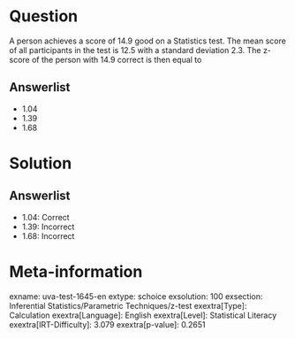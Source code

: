 Question
========

A person achieves a score of 14.9 good on a Statistics test. The mean score of all participants in the test is 12.5 with a standard deviation 2.3. The z-score of the person with 14.9 correct is then equal to

Answerlist
----------

* 1.04
* 1.39
* 1.68

Solution
========

Answerlist
----------

* 1.04: Correct
* 1.39: Incorrect
* 1.68: Incorrect

Meta-information
================
exname: uva-test-1645-en
extype: schoice
exsolution: 100
exsection: Inferential Statistics/Parametric Techniques/z-test
exextra[Type]: Calculation
exextra[Language]: English
exextra[Level]: Statistical Literacy
exextra[IRT-Difficulty]: 3.079
exextra[p-value]: 0.2651
